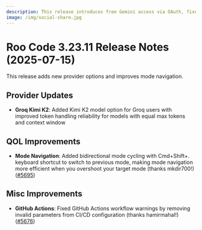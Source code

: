 ```yaml
---
description: This release introduces free Gemini access via OAuth, fixes several bugs, and improves the overall user experience.
image: /img/social-share.jpg
---
```


# Roo Code 3.23.11 Release Notes (2025-07-15)

This release adds new provider options and improves mode navigation.

## Provider Updates

* **Groq Kimi K2**: Added Kimi K2 model option for Groq users with improved token handling reliability for models with equal max tokens and context window

## QOL Improvements

* **Mode Navigation**: Added bidirectional mode cycling with Cmd+Shift+. keyboard shortcut to switch to previous mode, making mode navigation more efficient when you overshoot your target mode (thanks mkdir700!) ([#5695](https://github.com/RooCodeInc/Roo-Code/pull/5695))

## Misc Improvements

* **GitHub Actions**: Fixed GitHub Actions workflow warnings by removing invalid parameters from CI/CD configuration (thanks hamirmahal!) ([#5676](https://github.com/RooCodeInc/Roo-Code/pull/5676))